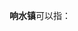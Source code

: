 '''响水镇'''可以指：
{{PRC admin/disambig|22/03/81/104/000|32/09/21/100/000|45/14/23/104/000|46/90/29/103/000|50/01/01/136/000|52/02/22/111/000|61/08/23/105/000}}
{{disambig|cat=三字中国镇名消歧义}}